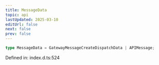 ```yaml
---
title: MessageData
topic: api
lastUpdated: 2025-03-10
editUrl: false
next: false
prev: false
---
```


```ts
type MessageData = GatewayMessageCreateDispatchData | APIMessage;
```

Defined in: index.d.ts:524
